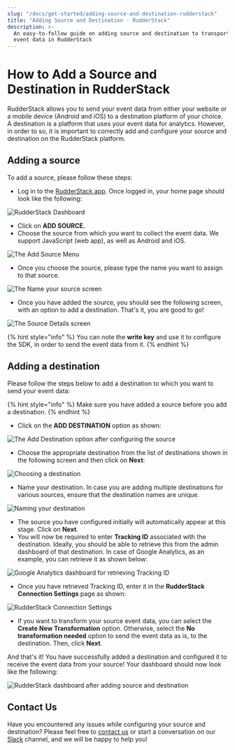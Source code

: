 ```yaml
---
slug: "/docs/get-started/adding-source-and-destination-rudderstack"
title: "Adding Source and Destination - RudderStack"
description: >-
  An easy-to-follow guide on adding source and destination to transport your
  event data in RudderStack
---
```


# How to Add a Source and Destination in RudderStack

RudderStack allows you to send your event data from either your website or a mobile device \(Android and iOS\) to a destination platform of your choice. A destination is a platform that uses your event data for analytics. However, in order to so, it is important to correctly add and configure your source and destination on the RudderStack platform.

## Adding a source

To add a source, please follow these steps:

- Log in to the [RudderStack app](https://app.rudderlabs.com/login). Once logged in, your home page should look like the following:

![RudderStack Dashboard](../.gitbook/assets/source1.png)

- Click on **ADD SOURCE.**
- Choose the source from which you want to collect the event data. We support JavaScript \(web app\), as well as Android and iOS.

![The Add Source Menu](../.gitbook/assets/source2.png)

- Once you choose the source, please type the name you want to assign to that source.

![The Name your source screen](../.gitbook/assets/source3.png)

- Once you have added the source, you should see the following screen, with an option to add a destination. That's it, you are good to go!

![The Source Details screen](../.gitbook/assets/source4.png)

{% hint style="info" %}
You can note the **write key** and use it to configure the SDK, in order to send the event data from it.
{% endhint %}

## Adding a destination

Please follow the steps below to add a destination to which you want to send your event data:

{% hint style="info" %}
Make sure you have added a source before you add a destination.
{% endhint %}

- Click on the **ADD DESTINATION** option as shown:

![The Add Destination option after configuring the source](../.gitbook/assets/dest1.png)

- Choose the appropriate destination from the list of destinations shown in the following screen and then click on **Next**:

![Choosing a destination](../.gitbook/assets/dest2.png)

- Name your destination. In case you are adding multiple destinations for various sources, ensure that the destination names are unique.

![Naming your destination](../.gitbook/assets/dest3.png)

- The source you have configured initially will automatically appear at this stage. Click on **Next**.
- You will now be required to enter **Tracking ID** associated with the destination. Ideally, you should be able to retrieve this from the admin dashboard of that destination. In case of Google Analytics, as an example, you can retrieve it as shown below:

![Google Analytics dashboard for retrieving Tracking ID](../.gitbook/assets/dest5%20%281%29.png)

- Once you have retrieved Tracking ID, enter it in the **RudderStack Connection Settings** page as shown:

![RudderStack Connection Settings](../.gitbook/assets/dest6%20%281%29.png)

- If you want to transform your source event data, you can select the **Create New Transformation** option. Otherwise, select the **No transformation needed** option to send the event data as is, to the destination. Then, click **Next**.

And that's it! You have successfully added a destination and configured it to receive the event data from your source! Your dashboard should now look like the following:

![RudderStack dashboard after adding source and destination](../.gitbook/assets/dest8.png)

## Contact Us

Have you encountered any issues while configuring your source and destination? Please feel free to [contact us](mailto:%20docs@rudderstack.com) or start a conversation on our [Slack](https://resources.rudderstack.com/join-rudderstack-slack) channel, and we will be happy to help you!
